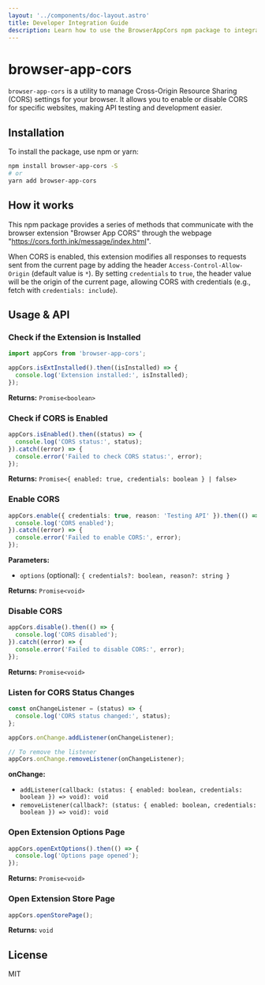 ```yaml
---
layout: '../components/doc-layout.astro'
title: Developer Integration Guide
description: Learn how to use the BrowserAppCors npm package to integrate browser extension capabilities, enabling, disabling, and querying cross-origin requests. Get started with code samples and best practices.
---
```

# browser-app-cors

`browser-app-cors` is a utility to manage Cross-Origin Resource Sharing (CORS) settings for your browser. It allows you to enable or disable CORS for specific websites, making API testing and development easier.

## Installation

To install the package, use npm or yarn:

```sh
npm install browser-app-cors -S
# or
yarn add browser-app-cors
```

## How it works

This npm package provides a series of methods that communicate with the browser extension "Browser App CORS" through the webpage "https://cors.forth.ink/message/index.html". 

When CORS is enabled, this extension modifies all responses to requests sent from the current page by adding the header `Access-Control-Allow-Origin` (default value is `*`). By setting `credentials` to `true`, the header value will be the origin of the current page, allowing CORS with credentials (e.g., fetch with `credentials: include`).

## Usage & API

### Check if the Extension is Installed

```typescript
import appCors from 'browser-app-cors';

appCors.isExtInstalled().then((isInstalled) => {
  console.log('Extension installed:', isInstalled);
});
```

**Returns:** `Promise<boolean>`

### Check if CORS is Enabled

```typescript
appCors.isEnabled().then((status) => {
  console.log('CORS status:', status);
}).catch((error) => {
  console.error('Failed to check CORS status:', error);
});
```

**Returns:** `Promise<{ enabled: true, credentials: boolean } | false>`

### Enable CORS

```typescript
appCors.enable({ credentials: true, reason: 'Testing API' }).then(() => {
  console.log('CORS enabled');
}).catch((error) => {
  console.error('Failed to enable CORS:', error);
});
```

**Parameters:**
- `options` (optional): `{ credentials?: boolean, reason?: string }`

**Returns:** `Promise<void>`

### Disable CORS

```typescript
appCors.disable().then(() => {
  console.log('CORS disabled');
}).catch((error) => {
  console.error('Failed to disable CORS:', error);
});
```

**Returns:** `Promise<void>`

### Listen for CORS Status Changes

```typescript
const onChangeListener = (status) => {
  console.log('CORS status changed:', status);
};

appCors.onChange.addListener(onChangeListener);

// To remove the listener
appCors.onChange.removeListener(onChangeListener);
```

**onChange:**
- `addListener(callback: (status: { enabled: boolean, credentials: boolean }) => void): void`
- `removeListener(callback?: (status: { enabled: boolean, credentials: boolean }) => void): void`

### Open Extension Options Page

```typescript
appCors.openExtOptions().then(() => {
  console.log('Options page opened');
});
```

**Returns:** `Promise<void>`

### Open Extension Store Page

```typescript
appCors.openStorePage();
```

**Returns:** `void`

## License

MIT
